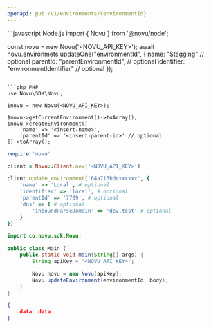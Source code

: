 ```yaml
---
openapi: put /v1/environments/{environmentId}
---
```


<RequestExample>
```javascript Node.js
import { Novu } from '@novu/node';

const novu = new Novu('<NOVU_API_KEY>');
await novu.environmets.updateOne("environmentId", {
  name: "Stagging" // optional
  parentId: "parentEnvironmentId", // optional
  identifier: "environmentIdentifier" // optional
});
```

```php PHP
use Novu\SDK\Novu;

$novu = new Novu(<NOVU_API_KEY>);

$novu->getCurrentEnvironment()->toArray();
$novu->createEnvironment([
    'name' => '<insert-name>',
    'parentId' => '<insert-parent-id>' // optional
])->toArray();
```

```ruby Ruby
require 'novu'

client = Novu::Client.new('<NOVU_API_KEY>')

client.update_environment('64a713bdexxxxxx', {
    'name' => 'Local', # optional
    'identifier' => 'local', # optional
    'parentId' => '7789', # optional
    'dns' => { # optional
        'inboundParseDomain' => 'dev.test' # optional
    }
})
```

```java Java
import co.novu.sdk.Novu;

public class Main {
    public static void main(String[] args) {
        String apiKey = "<NOVU_API_KEY>";

        Novu novu = new Novu(apiKey);
        Novu.updateEnvironment(environmentId, body);
    }
}
```

</RequestExample>

<ResponseExample>

```json Response
{
    data: data
}
```

</ResponseExample>